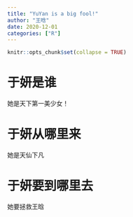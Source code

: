 ```yaml
---
title: "YuYan is a big fool!"
author: "王晗"
date: 2020-12-01
categories: ["R"]
---
```


```r
knitr::opts_chunk$set(collapse = TRUE)
```

# 于妍是谁

她是天下第一美少女！

# 于妍从哪里来

她是天仙下凡

# 于妍要到哪里去

她要拯救王晗